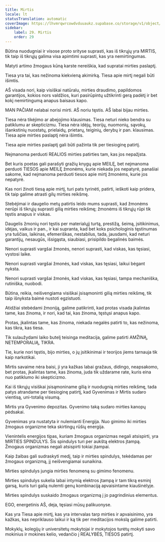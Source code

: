 ```yaml
---
title: Mirtis
locale: lt
statusTranslation: automatic
coverImage: https://lhvmrqwrcowdvduuaukz.supabase.co/storage/v1/object/public/strapi-uploads/small_cover-educacion-fundamental.webp-2d51a7828a2b1309555be27f7e2a61a0.webp
sidebar:
    label: 29. Mirtis
    order: 29
---
```

Būtina nuodugniai ir visose proto srityse suprasti, kas iš tikrųjų yra MIRTIS, tik taip iš tikrųjų galima visa apimtimi suprasti, kas yra nemirtingumas.

Matyti artimo žmogaus kūną karste nereiškia, kad supratai mirties paslaptį.

Tiesa yra tai, kas nežinoma kiekvieną akimirką. Tiesa apie mirtį negali būti išimtis.

AŠ visada nori, kaip visiškai natūralu, mirties draudimo, papildomos garantijos, kokios nors valdžios, kuri pasirūpintų užtikrinti gerą padėtį ir bet kokį nemirtingumą anapus baisaus kapo.

MAN PAČIAM nelabai norisi mirti. AŠ noriu tęstis. AŠ labai bijau mirties.

Tiesa nėra tikėjimo ar abejojimo klausimas. Tiesa neturi nieko bendra su patiklumu ar skepticizmu. Tiesa nėra idėjų, teorijų, nuomonių, sąvokų, išankstinių nuostatų, prielaidų, prietarų, teiginių, derybų ir pan. klausimas. Tiesa apie mirties paslaptį nėra išimtis.

Tiesa apie mirties paslaptį gali būti pažinta tik per tiesioginę patirtį.

Neįmanoma perduoti REALIOS mirties patirties tam, kas jos nepažįsta.

Bet kuris poetas gali parašyti gražių knygų apie MEILĘ, bet neįmanoma perduoti TIESOS apie MEILĘ žmonėms, kurie niekada jos nepatyrė, panašiai sakome, kad neįmanoma perduoti tiesos apie mirtį žmonėms, kurie jos nepatyrė.

Kas nori žinoti tiesą apie mirtį, turi pats tyrinėti, patirti, ieškoti kaip pridera, tik taip galime atrasti gilų mirties reikšmę.

Stebėjimai ir daugelio metų patirtis leido mums suprasti, kad žmonėms nerūpi iš tikrųjų suprasti gilią mirties reikšmę; žmonėms iš tikrųjų rūpi tik tęstis anapus ir viskas.

Daugelis žmonių nori tęstis per materialųjį turtą, prestižą, šeimą, įsitikinimus, idėjas, vaikus ir pan., ir kai supranta, kad bet koks psichologinis tęstinumas yra tuščias, laikinas, efemeriškas, nestabilus, tada, jausdami, kad neturi garantijų, nesaugūs, išsigąsta, siaubiasi, prisipildo begalinės baimės.

Nenori suprasti vargšai žmonės, nenori suprasti, kad viskas, kas tęsiasi, vystosi laike.

Nenori suprasti vargšai žmonės, kad viskas, kas tęsiasi, laikui bėgant nyksta.

Nenori suprasti vargšai žmonės, kad viskas, kas tęsiasi, tampa mechaniška, rutiniška, nuobodi.

Būtina, reikia, neišvengiama visiškai įsisąmoninti gilią mirties reikšmę, tik taip išnyksta baimė nustoti egzistuoti.

Atidžiai stebėdami žmoniją, galime patikrinti, kad protas visada įkalintas tame, kas žinoma, ir nori, kad tai, kas žinoma, tęstųsi anapus kapo.

Protas, įkalintas tame, kas žinoma, niekada negalės patirti to, kas nežinoma, kas tikra, kas tiesa.

Tik sulaužydami laiko butelį teisinga meditacija, galime patirti AMŽINĄ, NETEMPORALIĄ, TIKRA.

Tie, kurie nori tęstis, bijo mirties, o jų įsitikinimai ir teorijos jiems tarnauja tik kaip narkotikai.

Mirtis savaime nėra baisi, ji yra kažkas labai gražaus, didingo, neapsakomo, bet protas, įkalintas tame, kas žinoma, juda tik uždarame rate, kuris eina nuo patiklumo iki skepticizmo.

Kai iš tikrųjų visiškai įsisąmoniname gilią ir nuodugnią mirties reikšmę, tada patys atrandame per tiesioginę patirtį, kad Gyvenimas ir Mirtis sudaro vientisą, uni-totalią visumą.

Mirtis yra Gyvenimo depozitas. Gyvenimo taką sudaro mirties kanopų pėdsakai.

Gyvenimas yra nustatyta ir nulemianti Energija. Nuo gimimo iki mirties žmogaus organizme teka skirtingų rūšių energija.

Vienintelis energijos tipas, kuriam žmogaus organizmas negali atsispirti, yra MIRTIES SPINDULYS. Šis spindulys turi per aukštą elektros įtampą. Žmogaus organizmas negali atsispirti tokiai įtampai.

Kaip žaibas gali sudraskyti medį, taip ir mirties spindulys, tekėdamas per žmogaus organizmą, jį neišvengiamai sunaikina.

Mirties spindulys jungia mirties fenomeną su gimimo fenomenu.

Mirties spindulys sukelia labai intymią elektros įtampą ir tam tikrą esminį garsą, kuris turi galią nulemti genų kombinaciją apvaisintame kiaušinėlyje.

Mirties spindulys suskaido žmogaus organizmą į jo pagrindinius elementus.

EGO, energetinis AŠ, deja, tęsiasi mūsų palikuonyse.

Kas yra Tiesa apie mirtį, kas yra intervalas tarp mirties ir apvaisinimo, yra kažkas, kas nepriklauso laikui ir ką tik per meditacijos mokslą galime patirti.

Mokyklų, kolegijų ir universitetų mokytojai ir mokytojos turėtų mokyti savo mokinius ir mokines kelio, vedančio į REALYBĖS, TIESOS patirtį.

